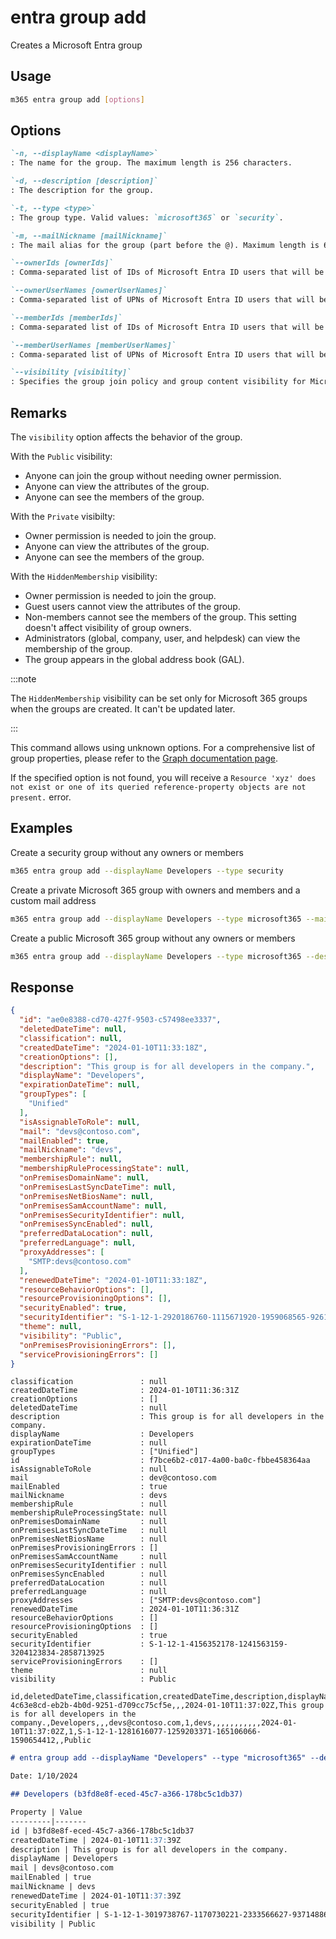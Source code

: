 
# entra group add

Creates a Microsoft Entra group

## Usage

```sh
m365 entra group add [options]
```

## Options

```md definition-list
`-n, --displayName <displayName>`
: The name for the group. The maximum length is 256 characters.

`-d, --description [description]`
: The description for the group.

`-t, --type <type>`
: The group type. Valid values: `microsoft365` or `security`.

`-m, --mailNickname [mailNickname]`
: The mail alias for the group (part before the @). Maximum length is 64 characters.

`--ownerIds [ownerIds]`
: Comma-separated list of IDs of Microsoft Entra ID users that will be group owners. Specify either `ownerIds` or `ownerUserNames`, but not both.

`--ownerUserNames [ownerUserNames]`
: Comma-separated list of UPNs of Microsoft Entra ID users that will be group owners. Specify either `ownerIds` or `ownerUserNames`, but not both.

`--memberIds [memberIds]`
: Comma-separated list of IDs of Microsoft Entra ID users that will be group members. Specify either `memberIds` or `memberUserNames`, but not both.

`--memberUserNames [memberUserNames]`
: Comma-separated list of UPNs of Microsoft Entra ID users that will be group members. Specify either `memberIds` or `memberUserNames`, but not both.

`--visibility [visibility]`
: Specifies the group join policy and group content visibility for Microsoft 365 groups. Possible values are: `Private`, `Public`, or `HiddenMembership`. Defaults to `Public`. Specify only when creating a group of type `microsoft365`.
```

<Global />

## Remarks

The `visibility` option affects the behavior of the group.

With the `Public` visibility:
- Anyone can join the group without needing owner permission. 
- Anyone can view the attributes of the group. 
- Anyone can see the members of the group.

With the `Private` visibilty:
- Owner permission is needed to join the group.
- Anyone can view the attributes of the group.
- Anyone can see the members of the group.

With the `HiddenMembership` visibility:
- Owner permission is needed to join the group.
- Guest users cannot view the attributes of the group.
- Non-members cannot see the members of the group. This setting doesn't affect visibility of group owners.
- Administrators (global, company, user, and helpdesk) can view the membership of the group.
- The group appears in the global address book (GAL).

:::note

The `HiddenMembership` visibility can be set only for Microsoft 365 groups when the groups are created. It can't be updated later.

:::

This command allows using unknown options. For a comprehensive list of group properties, please refer to the [Graph documentation page](https://learn.microsoft.com/graph/api/resources/group?view=graph-rest-1.0#properties).

If the specified option is not found, you will receive a `Resource 'xyz' does not exist or one of its queried reference-property objects are not present.` error.

## Examples

Create a security group without any owners or members

```sh
m365 entra group add --displayName Developers --type security
```

Create a private Microsoft 365 group with owners and members and a custom mail address

```sh
m365 entra group add --displayName Developers --type microsoft365 --mailNickname devs --ownerUserNames john.doe@contoso.com --memberUserNames "john.doe@contoso.com,adele.vance@contoso.com" --visibility Private
```

Create a public Microsoft 365 group without any owners or members

```sh
m365 entra group add --displayName Developers --type microsoft365 --description "This group is for all developers in the company." --visibility Public
```


## Response

<Tabs>
  <TabItem value="JSON">

  ```json
  {
    "id": "ae0e8388-cd70-427f-9503-c57498ee3337",
    "deletedDateTime": null,
    "classification": null,
    "createdDateTime": "2024-01-10T11:33:18Z",
    "creationOptions": [],
    "description": "This group is for all developers in the company.",
    "displayName": "Developers",
    "expirationDateTime": null,
    "groupTypes": [
      "Unified"
    ],
    "isAssignableToRole": null,
    "mail": "devs@contoso.com",
    "mailEnabled": true,
    "mailNickname": "devs",
    "membershipRule": null,
    "membershipRuleProcessingState": null,
    "onPremisesDomainName": null,
    "onPremisesLastSyncDateTime": null,
    "onPremisesNetBiosName": null,
    "onPremisesSamAccountName": null,
    "onPremisesSecurityIdentifier": null,
    "onPremisesSyncEnabled": null,
    "preferredDataLocation": null,
    "preferredLanguage": null,
    "proxyAddresses": [
      "SMTP:devs@contoso.com"
    ],
    "renewedDateTime": "2024-01-10T11:33:18Z",
    "resourceBehaviorOptions": [],
    "resourceProvisioningOptions": [],
    "securityEnabled": true,
    "securityIdentifier": "S-1-12-1-2920186760-1115671920-1959068565-926150296",
    "theme": null,
    "visibility": "Public",
    "onPremisesProvisioningErrors": [],
    "serviceProvisioningErrors": []
  }
  ```

  </TabItem>
  <TabItem value="Text">

  ```text
  classification               : null
  createdDateTime              : 2024-01-10T11:36:31Z
  creationOptions              : []
  deletedDateTime              : null
  description                  : This group is for all developers in the company.
  displayName                  : Developers
  expirationDateTime           : null
  groupTypes                   : ["Unified"]
  id                           : f7bce6b2-c017-4a00-ba0c-fbbe458364aa
  isAssignableToRole           : null
  mail                         : dev@contoso.com
  mailEnabled                  : true
  mailNickname                 : devs
  membershipRule               : null
  membershipRuleProcessingState: null
  onPremisesDomainName         : null
  onPremisesLastSyncDateTime   : null
  onPremisesNetBiosName        : null
  onPremisesProvisioningErrors : []
  onPremisesSamAccountName     : null
  onPremisesSecurityIdentifier : null
  onPremisesSyncEnabled        : null
  preferredDataLocation        : null
  preferredLanguage            : null
  proxyAddresses               : ["SMTP:devs@contoso.com"]
  renewedDateTime              : 2024-01-10T11:36:31Z
  resourceBehaviorOptions      : []
  resourceProvisioningOptions  : []
  securityEnabled              : true
  securityIdentifier           : S-1-12-1-4156352178-1241563159-3204123834-2858713925
  serviceProvisioningErrors    : []
  theme                        : null
  visibility                   : Public
  ```

  </TabItem>
  <TabItem value="CSV">

  ```csv
  id,deletedDateTime,classification,createdDateTime,description,displayName,expirationDateTime,isAssignableToRole,mail,mailEnabled,mailNickname,membershipRule,membershipRuleProcessingState,onPremisesDomainName,onPremisesLastSyncDateTime,onPremisesNetBiosName,onPremisesSamAccountName,onPremisesSecurityIdentifier,onPremisesSyncEnabled,preferredDataLocation,preferredLanguage,renewedDateTime,securityEnabled,securityIdentifier,theme,visibility
  4c63e8cd-eb2b-4b0d-9251-d709cc75cf5e,,,2024-01-10T11:37:02Z,This group is for all developers in the company.,Developers,,,devs@contoso.com,1,devs,,,,,,,,,,,2024-01-10T11:37:02Z,1,S-1-12-1-1281616077-1259203371-165106066-1590654412,,Public
  ```

  </TabItem>
  <TabItem value="Markdown">

  ```md
  # entra group add --displayName "Developers" --type "microsoft365" --description "This group is for all developers in the company." --visibility "Public" --mailNickname "devs"

  Date: 1/10/2024

  ## Developers (b3fd8e8f-eced-45c7-a366-178bc5c1db37)

  Property | Value
  ---------|-------
  id | b3fd8e8f-eced-45c7-a366-178bc5c1db37
  createdDateTime | 2024-01-10T11:37:39Z
  description | This group is for all developers in the company.
  displayName | Developers
  mail | devs@contoso.com
  mailEnabled | true
  mailNickname | devs
  renewedDateTime | 2024-01-10T11:37:39Z
  securityEnabled | true
  securityIdentifier | S-1-12-1-3019738767-1170730221-2333566627-937148869
  visibility | Public
  ```

  </TabItem>
</Tabs>

